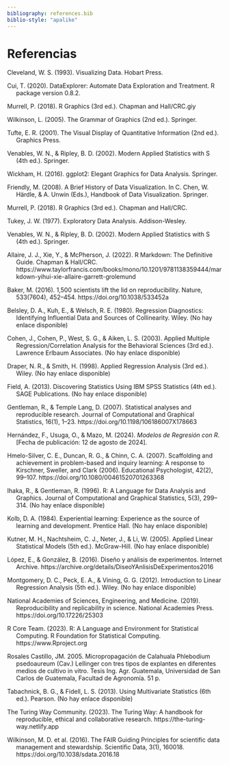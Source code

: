 ```yaml
---
bibliography: references.bib
biblio-style: "apalike"
---
```


# Referencias

::: hanging-indent
Cleveland, W. S. (1993). Visualizing Data. Hobart Press.

Cui, T. (2020). DataExplorer: Automate Data Exploration and Treatment. R package version 0.8.2.

Murrell, P. (2018). R Graphics (3rd ed.). Chapman and Hall/CRC.giy

Wilkinson, L. (2005). The Grammar of Graphics (2nd ed.). Springer.

Tufte, E. R. (2001). The Visual Display of Quantitative Information (2nd ed.). Graphics Press.

Venables, W. N., & Ripley, B. D. (2002). Modern Applied Statistics with S (4th ed.). Springer.

Wickham, H. (2016). ggplot2: Elegant Graphics for Data Analysis. Springer.

Friendly, M. (2008). A Brief History of Data Visualization. In C. Chen, W. Härdle, & A. Unwin (Eds.), Handbook of Data Visualization. Springer.

Murrell, P. (2018). R Graphics (3rd ed.). Chapman and Hall/CRC.

Tukey, J. W. (1977). Exploratory Data Analysis. Addison-Wesley.\

Venables, W. N., & Ripley, B. D. (2002). Modern Applied Statistics with S (4th ed.). Springer.
:::

::: hanging-indent
Allaire, J. J., Xie, Y., & McPherson, J. (2022). R Markdown: The Definitive Guide. Chapman & Hall/CRC. https://www.taylorfrancis.com/books/mono/10.1201/9781138359444/markdown-yihui-xie-allaire-garrett-grolemund

Baker, M. (2016). 1,500 scientists lift the lid on reproducibility. Nature, 533(7604), 452–454. https://doi.org/10.1038/533452a

Belsley, D. A., Kuh, E., & Welsch, R. E. (1980). Regression Diagnostics: Identifying Influential Data and Sources of Collinearity. Wiley. (No hay enlace disponible)

Cohen, J., Cohen, P., West, S. G., & Aiken, L. S. (2003). Applied Multiple Regression/Correlation Analysis for the Behavioral Sciences (3rd ed.). Lawrence Erlbaum Associates. (No hay enlace disponible)

Draper, N. R., & Smith, H. (1998). Applied Regression Analysis (3rd ed.). Wiley. (No hay enlace disponible)

Field, A. (2013). Discovering Statistics Using IBM SPSS Statistics (4th ed.). SAGE Publications. (No hay enlace disponible)

Gentleman, R., & Temple Lang, D. (2007). Statistical analyses and reproducible research. Journal of Computational and Graphical Statistics, 16(1), 1–23. https://doi.org/10.1198/106186007X178663

Hernández, F., Usuga, O., & Mazo, M. (2024). *Modelos de Regresión con R*. \[Fecha de publicación: 12 de agosto de 2024\].

Hmelo-Silver, C. E., Duncan, R. G., & Chinn, C. A. (2007). Scaffolding and achievement in problem-based and inquiry learning: A response to Kirschner, Sweller, and Clark (2006). Educational Psychologist, 42(2), 99–107. https://doi.org/10.1080/00461520701263368

Ihaka, R., & Gentleman, R. (1996). R: A Language for Data Analysis and Graphics. Journal of Computational and Graphical Statistics, 5(3), 299–314. (No hay enlace disponible)

Kolb, D. A. (1984). Experiential learning: Experience as the source of learning and development. Prentice Hall. (No hay enlace disponible)

Kutner, M. H., Nachtsheim, C. J., Neter, J., & Li, W. (2005). Applied Linear Statistical Models (5th ed.). McGraw-Hill. (No hay enlace disponible)

López, E., & González, B. (2016). Diseño y análisis de experimentos. Internet Archive. https://archive.org/details/DiseoYAnlisisDeExperimentos2016

Montgomery, D. C., Peck, E. A., & Vining, G. G. (2012). Introduction to Linear Regression Analysis (5th ed.). Wiley. (No hay enlace disponible)

National Academies of Sciences, Engineering, and Medicine. (2019). Reproducibility and replicability in science. National Academies Press. https://doi.org/10.17226/25303

R Core Team. (2023). R: A Language and Environment for Statistical Computing. R Foundation for Statistical Computing. https://www.Rproject.org

Rosales Castillo, JM. 2005. Micropropagación de Calahuala Phlebodium psedoaureum (Cav.) Lellinger con tres tipos de explantes en diferentes medios de cultivo in vitro. Tesis Ing. Agr. Guatemala, Universidad de San Carlos de Guatemala, Facultad de Agronomía. 51 p. 

Tabachnick, B. G., & Fidell, L. S. (2013). Using Multivariate Statistics (6th ed.). Pearson. (No hay enlace disponible)

The Turing Way Community. (2023). The Turing Way: A handbook for reproducible, ethical and collaborative research. https://the-turing-way.netlify.app

Wilkinson, M. D. et al. (2016). The FAIR Guiding Principles for scientific data management and stewardship. Scientific Data, 3(1), 160018. https://doi.org/10.1038/sdata.2016.18
:::
